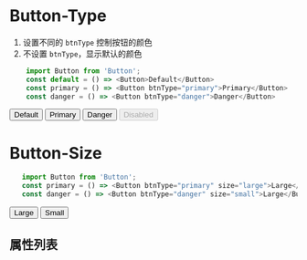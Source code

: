 
<Meta title='MDX/Button' component={Button} />

# Button-Type

1. 设置不同的 `btnType` 控制按钮的颜色
2. 不设置 `btnType`，显示默认的颜色

```js
    import Button from 'Button';
    const default = () => <Button>Default</Button>
    const primary = () => <Button btnType="primary">Primary</Button>
    const danger = () => <Button btnType="danger">Danger</Button>
```

<Canvas>
    <Story name='Button-Type' height='400px'>
      <Button>Default</Button>
      <Button btnType="primary">Primary</Button>
      <Button btnType="danger">Danger</Button>
      <Button btnType="primary" disabled>Disabled</Button>
    </Story>
</Canvas>

# Button-Size

```js
   import Button from 'Button';
   const primary = () => <Button btnType="primary" size="large">Large</Button>
   const danger = () => <Button btnType="danger" size="small">Large</Button>
```

<Canvas>
    <Story name="Button-Size">
        <Button btnType="primary" size="large">Large</Button>
        <Button btnType="primary" size="small">Small</Button>
    </Story>
</Canvas>

## 属性列表

<ArgsTable of={Button} />
